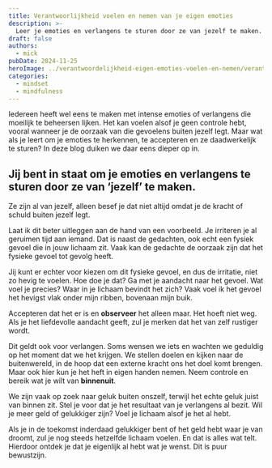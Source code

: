 ---
title: Verantwoorlijkheid voelen en nemen van je eigen emoties
description: >-
  Leer je emoties en verlangens te sturen door ze van jezelf te maken. Ontdek hoe je controle krijgt over je gevoelens en geluk van binnenuit vindt.
draft: false
authors:
  - mick
pubDate: 2024-11-25
heroImage: ../verantwoordelijkheid-eigen-emoties-voelen-en-nemen/verantwoordelijkheid-nemen-eigen-emoties.jpg
categories:
  - mindset
  - mindfulness
---
Iedereen heeft wel eens te maken met intense emoties of verlangens die moeilijk te beheersen lijken. 
Het kan voelen alsof je geen controle hebt, vooral wanneer je de oorzaak van die gevoelens buiten jezelf legt. 
Maar wat als je leert om je emoties te herkennen, te accepteren en ze daadwerkelijk te sturen? 
In deze blog duiken we daar eens dieper op in.

## Jij bent in staat om je emoties en verlangens te sturen door ze van ‘jezelf’ te maken. 
Ze zijn al van jezelf, alleen besef je dat niet altijd omdat je de kracht of schuld buiten jezelf legt.

Laat ik dit beter uitleggen aan de hand van een voorbeeld. 
Je irriteren je al geruimen tijd aan iemand. Dat is naast de gedachten, ook echt een fysiek gevoel die in jouw lichaam zit.
Vaak kan de gedachte de oorzaak zijn dat het fysieke gevoel tot gevolg heeft.

Jij kunt er echter voor kiezen om dit fysieke gevoel, en dus de irritatie, niet zo hevig te voelen. 
Hoe doe je dat? Ga met je aandacht naar het gevoel. Wat voel je precies? Waar in je lichaam bevindt het zich?
Vaak voel ik het gevoel het hevigst vlak onder mijn ribben, bovenaan mijn buik.

Accepteren dat het er is en **observeer** het alleen maar. Het hoeft niet weg. 
Als je het liefdevolle aandacht geeft, zul je merken dat het van zelf rustiger wordt. 

Dit geldt ook voor verlangen. Soms wensen we iets en wachten we geduldig op het moment dat we het krijgen. 
We stellen doelen en kijken naar de buitenwereld, in de hoop dat een externe kracht ons het doel komt brengen. 
Maar ook hier kun je het heft in eigen handen nemen. Neem controle en bereik wat je wilt van **binnenuit**.

We zijn vaak op zoek naar geluk buiten onszelf, terwijl het echte geluk juist van binnen zit. 
Stel je voor dat je het resultaat van je verlangens al bezit. Wil je meer geld of gelukkiger zijn? 
Voel je lichaam alsof je het al hebt.

Als je in de toekomst inderdaad gelukkiger bent of het geld hebt waar je van droomt, zul je nog steeds hetzelfde lichaam voelen. 
En dat is alles wat telt. Hierdoor ontdek je dat je eigenlijk al hebt wat je wenst. Dit is puur bewustzijn.
